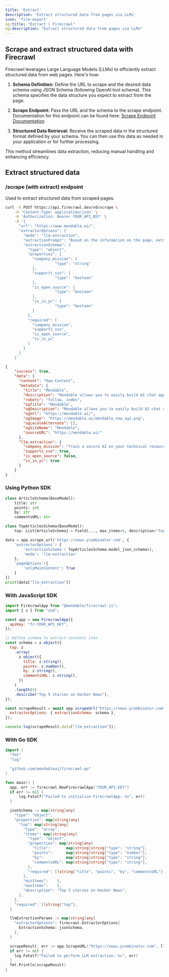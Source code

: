 ```yaml
---
title: 'Extract'
description: 'Extract structured data from pages via LLMs'
icon: 'file-export'
og:title: "Extract | Firecrawl"
og:description: "Extract structured data from pages via LLMs"
---
```



## Scrape and extract structured data with Firecrawl

Firecrawl leverages Large Language Models (LLMs) to efficiently extract structured data from web pages. Here's how:

1. **Schema Definition:**
   Define the URL to scrape and the desired data schema using JSON Schema (following OpenAI tool schema). This schema specifies the data structure you expect to extract from the page.

2. **Scrape Endpoint:**
   Pass the URL and the schema to the scrape endpoint. Documentation for this endpoint can be found here:
   [Scrape Endpoint Documentation](https://docs.firecrawl.dev/api-reference/endpoint/scrape)

3. **Structured Data Retrieval:**
   Receive the scraped data in the structured format defined by your schema. You can then use this data as needed in your application or for further processing.

This method streamlines data extraction, reducing manual handling and enhancing efficiency.

## Extract structured data

### /scrape (with extract) endpoint

Used to extract structured data from scraped pages.

```bash
curl -X POST https://api.firecrawl.dev/v0/scrape \
    -H 'Content-Type: application/json' \
    -H 'Authorization: Bearer YOUR_API_KEY' \
    -d '{
      "url": "https://www.mendable.ai/",
      "extractorOptions": {
        "mode": "llm-extraction",
        "extractionPrompt": "Based on the information on the page, extract the information from the schema. ",
        "extractionSchema": {
          "type": "object",
          "properties": {
            "company_mission": {
                      "type": "string"
            },
            "supports_sso": {
                      "type": "boolean"
            },
            "is_open_source": {
                      "type": "boolean"
            },
            "is_in_yc": {
                      "type": "boolean"
            }
          },
          "required": [
            "company_mission",
            "supports_sso",
            "is_open_source",
            "is_in_yc"
          ]
        }
      }
    }'
```


```json
{
    "success": true,
    "data": {
      "content": "Raw Content",
      "metadata": {
        "title": "Mendable",
        "description": "Mendable allows you to easily build AI chat applications. Ingest, customize, then deploy with one line of code anywhere you want. Brought to you by SideGuide",
        "robots": "follow, index",
        "ogTitle": "Mendable",
        "ogDescription": "Mendable allows you to easily build AI chat applications. Ingest, customize, then deploy with one line of code anywhere you want. Brought to you by SideGuide",
        "ogUrl": "https://mendable.ai/",
        "ogImage": "https://mendable.ai/mendable_new_og1.png",
        "ogLocaleAlternate": [],
        "ogSiteName": "Mendable",
        "sourceURL": "https://mendable.ai/"
      },
      "llm_extraction": {
        "company_mission": "Train a secure AI on your technical resources that answers customer and employee questions so your team doesn't have to",
        "supports_sso": true,
        "is_open_source": false,
        "is_in_yc": true
      }
    }
}

```

### Using Python SDK

```python
class ArticleSchema(BaseModel):
    title: str
    points: int 
    by: str
    commentsURL: str

class TopArticlesSchema(BaseModel):
    top: List[ArticleSchema] = Field(..., max_items=5, description="Top 5 stories")

data = app.scrape_url('https://news.ycombinator.com', {
    'extractorOptions': {
        'extractionSchema': TopArticlesSchema.model_json_schema(),
        'mode': 'llm-extraction'
    },
    'pageOptions':{
        'onlyMainContent': True
    }
})
print(data["llm_extraction"])
```

### With JavaScript SDK

```js
import FirecrawlApp from "@mendable/firecrawl-js";
import { z } from "zod";

const app = new FirecrawlApp({
  apiKey: "fc-YOUR_API_KEY",
});

// Define schema to extract contents into
const schema = z.object({
  top: z
    .array(
      z.object({
        title: z.string(),
        points: z.number(),
        by: z.string(),
        commentsURL: z.string(),
      })
    )
    .length(5)
    .describe("Top 5 stories on Hacker News"),
});

const scrapeResult = await app.scrapeUrl("https://news.ycombinator.com", {
  extractorOptions: { extractionSchema: schema },
});

console.log(scrapeResult.data["llm_extraction"]);
```

### With Go SDK

```go Go
import (
  "fmt"
  "log"

  "github.com/mendableai/firecrawl-go"
)

func main() {
  app, err := firecrawl.NewFirecrawlApp("YOUR_API_KEY")
  if err != nil {
      log.Fatalf("Failed to initialize FirecrawlApp: %v", err)
  }

  jsonSchema := map[string]any{
    "type": "object",
    "properties": map[string]any{
      "top": map[string]any{
        "type": "array",
        "items": map[string]any{
          "type": "object",
          "properties": map[string]any{
            "title":       map[string]string{"type": "string"},
            "points":      map[string]string{"type": "number"},
            "by":          map[string]string{"type": "string"},
            "commentsURL": map[string]string{"type": "string"},
          },
          "required": []string{"title", "points", "by", "commentsURL"},
        },
        "minItems":    5,
        "maxItems":    5,
        "description": "Top 5 stories on Hacker News",
      },
    },
    "required": []string{"top"},
  }

  llmExtractionParams := map[string]any{
    "extractorOptions": firecrawl.ExtractorOptions{
      ExtractionSchema: jsonSchema,
    },
  }

  scrapeResult, err := app.ScrapeURL("https://news.ycombinator.com", llmExtractionParams)
  if err != nil {
    log.Fatalf("Failed to perform LLM extraction: %v", err)
  }
  fmt.Println(scrapeResult)
}
```